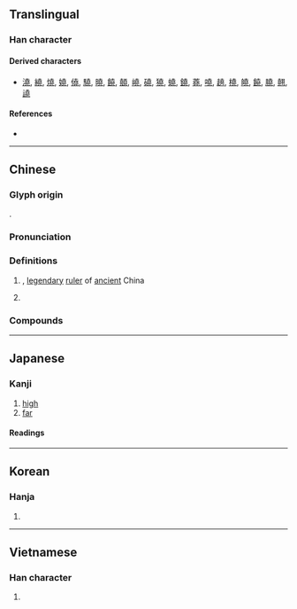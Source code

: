 {{also|尧}}
{{character info/new}}
==Translingual==
{{Han simplified forms|堯|尭|尧|ex=y}}

===Han character===
{{Han char|rn=32|rad=土|as=09|sn=12|four=40211|canj=GGGU|ids=⿱垚兀}}

====Derived characters====
* [[澆]], [[繞]], [[燒]], [[嬈]], [[僥]], [[驍]], [[曉]], [[饒]], [[顤]], [[嶢]], [[磽]], [[獟]], [[蟯]], [[鐃]], [[蕘]], [[嘵]], [[趬]], [[橈]], [[皢]], [[饒]], [[膮]], [[翹]], [[譊]]

====References====
* {{Han ref|kx=0234.010|dkj=05272|dj=0471.100|hdz=10459.140|uh=582F}}

----

==Chinese==
{{zh-forms|s=尧|alt=尭,𠒖,𡊪,𡋰}}

===Glyph origin===
{{Han etym}}
{{Han compound|垚|兀|ls=ic}}.

===Pronunciation===
{{zh-pron
|m=yáo
|m-s=
|c=jiu4
|c-t=
|g=
|h=pfs=ngièu
|j=
|mb=
|md=ngièu
|mn=giâu
|mn-t=ngiao5/ngiou5
|mn-t_note=ngiao5 - Shantou; ngiou5 - Chaozhou
|w=
|x=
|mc=y
|oc=y
|cat=
}}

===Definitions===
{{zh-hanzi}}

# {{w|Emperor Yao}}, [[legendary]] [[ruler]] of [[ancient]] China
# {{surname|lang=zh}}

===Compounds===
{{zh-der|堯舜|堯天舜日}}

----

==Japanese==
{{ja-kanji forms|尭|堯}}

===Kanji===
{{ja-kanji|grade=|rs=土09|shin=尭}}

# [[high]]
# [[far]]

====Readings====
{{ja-readings
|goon=ぎょう
|kanon=ぎょう
|kun=たか-い
}}

----

==Korean==

===Hanja===
{{ko-hanja|hangeul=요|rv=yo|mr=yo}}

# {{defn|lang=ko|sort=土09}}

----

==Vietnamese==

===Han character===
{{vi-hantu|[[nghiêu]], [[nghẻo]], [[nghễu]], [[nhao]], [[nhiều]]|rs=土09}}

# {{defn|lang=vi|sort=土09}}